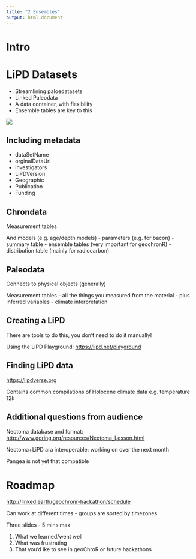 ```yaml
---
title: "2 Ensembles"
output: html_document
---
```


# Intro

# LiPD Datasets

-   Streamlining paloedatasets
-   Linked Paleodata
-   A data container, with flexibility
-   Ensemble tables are key to this

![](https://lipd.net/img/schematic_v1_3.png)

## Including metadata

-   dataSetName
-   orginalDataUrl
-   investigators
-   LiPDVersion
-   Geographic
-   Publication
-   Funding

## Chrondata

Measurement tables

And models (e.g. age/depth models) - parameters (e.g. for bacon) - summary table - ensemble tables (very important for geochronR) - distribution table (mainly for radiocarbon)

## Paleodata

Connects to physical objects (generally)

Measurement tables - all the things you measured from the material - plus inferred variables - climate interpretation

## Creating a LiPD

There are tools to do this, you don't need to do it manually!

Using the LiPD Playground: <https://lipd.net/playground>

## Finding LiPD data

<https://lipdverse.org>

Contains common compilations of Holocene climate data e.g. temperature 12k

## Additional questions from audience

Neotoma database and format: <http://www.goring.org/resources/Neotoma_Lesson.html>

Neotoma+LiPD ara interoperable: working on over the next month

Pangea is not yet that compatible

# Roadmap

<http://linked.earth/geochronr-hackathon/schedule>

Can work at different times - groups are sorted by timezones

Three slides - 5 mins max

1.  What we learned/went well
2.  What was frustrating
3.  That you'd ike to see in geoChroR or future hackathons
